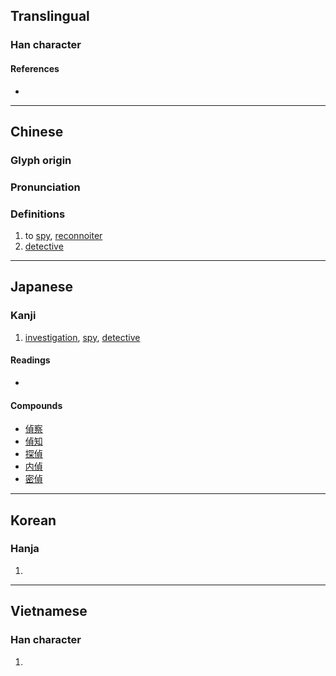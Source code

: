 {{character info/new}}
{{also|侦}}
==Translingual==

===Han character===
{{Han char|rn=9|rad=人|as=09|sn=11|four=21286|canj=OYBC|ids=⿰亻貞}}

====References====
* {{Han ref|kx=0111.350|dkj=00898|dj=0238.080|hdz=10189.010|uh=5075|ud=20597|bh=B0BB|bd=45243}}

----

==Chinese==
{{zh-forms|s=侦}}

===Glyph origin===
{{Han etym}}

===Pronunciation===
{{zh-pron
|m=zhēn,zhēng
|c=zing1
|mn=qz,tw,xm,zz:cheng
|mc=y
|oc=y
|ma=
|cat=v,n
}}

===Definitions===
{{zh-hanzi}}

# to [[spy]], [[reconnoiter]]
# [[detective]]

----

==Japanese==

===Kanji===
{{ja-kanji|grade=c|rs=人09}}

# [[investigation]], [[spy]], [[detective]]

====Readings====
* {{ja-readings|goon=[[ちょう]] (chō)|kanon=[[てい]] (tei)|kun=[[うかがう]] (ukagau)}}

====Compounds====
* [[偵察]]
* [[偵知]]
* [[探偵]]
* [[内偵]]
* [[密偵]]

----

==Korean==

===Hanja===
{{ko-hanja|hangeul=정|rv=jeong|mr=chŏng}}

# {{defn|lang=ko|sort=人09}}

----

==Vietnamese==

===Han character===
{{vi-hantu|[[trinh]], [[rình]], [[triệng]]|rs=人09}}

# {{defn|lang=vi}}